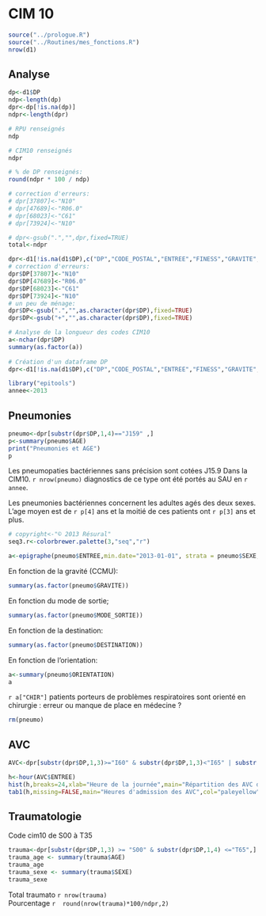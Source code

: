 CIM 10
========================================================

```r
source("../prologue.R")
source("../Routines/mes_fonctions.R")
nrow(d1)
```

Analyse
----------

```r

dp<-d1$DP
ndp<-length(dp)
dpr<-dp[!is.na(dp)]
ndpr<-length(dpr)

# RPU renseignés
ndp

# CIM10 renseignés
ndpr

# % de DP renseignés:
round(ndpr * 100 / ndp)

# correction d'erreurs:
# dpr[37807]<-"N10"
# dpr[47689]<-"R06.0"
# dpr[68023]<-"C61"
# dpr[73924]<-"N10"

# dpr<-gsub(".","",dpr,fixed=TRUE)
total<-ndpr

dpr<-d1[!is.na(d1$DP),c("DP","CODE_POSTAL","ENTREE","FINESS","GRAVITE","ORIENTATION","MODE_SORTIE","AGE","SEXE","TRANSPORT")]
# correction d'erreurs:
dpr$DP[37807]<-"N10"
dpr$DP[47689]<-"R06.0"
dpr$DP[68023]<-"C61"
dpr$DP[73924]<-"N10"
# un peu de ménage:
dpr$DP<-gsub(".","",as.character(dpr$DP),fixed=TRUE)
dpr$DP<-gsub("+","",as.character(dpr$DP),fixed=TRUE)

# Analyse de la longueur des codes CIM10
a<-nchar(dpr$DP)
summary(as.factor(a))
      
# Création d'un dataframe DP
dpr<-d1[!is.na(d1$DP),c("DP","CODE_POSTAL","ENTREE","FINESS","GRAVITE","ORIENTATION","MODE_SORTIE","AGE","SEXE","TRANSPORT","DESTINATION")]

library("epitools")
annee<-2013
```

Pneumonies
----------

```r
pneumo<-dpr[substr(dpr$DP,1,4)=="J159" ,]
p<-summary(pneumo$AGE)
print("Pneumonies et AGE")
p
```
Les pneumopaties bactériennes sans précision sont cotées J15.9 Dans la CIM10.
`r nrow(pneumo)` diagnostics de ce type ont été portés au SAU en `r annee`.

Les pneumonies bactériennes concernent les adultes agés des deux sexes. L'age moyen est de `r p[4]` ans et la moitié de ces patients ont `r p[3]` ans et plus.


```r
# copyright<-"© 2013 Résural"
seq3.r<-colorbrewer.palette(3,"seq","r")

a<-epigraphe(pneumo$ENTREE,min.date="2013-01-01", strata = pneumo$SEXE,col=seq3.r[3:1],main="Infections respiratoires",xlab="",ylab="Nombre de RPU")
```
En fonction de la gravité (CCMU):
```r
summary(as.factor(pneumo$GRAVITE))
```
En fonction du mode de sortie;
```r
summary(as.factor(pneumo$MODE_SORTIE))
```

En fonction de la destination:
```r
summary(as.factor(pneumo$DESTINATION))
```

En fonction de l'orientation:
```r
a<-summary(pneumo$ORIENTATION)
a
```

`r a["CHIR"]` patients porteurs de problèmes respiratoires sont orienté en chirurgie : erreur ou manque de place en médecine ?

```r
rm(pneumo)
```

AVC
---

```r
AVC<-dpr[substr(dpr$DP,1,3)>="I60" & substr(dpr$DP,1,3)<"I65" | substr(dpr$DP,1,3)=="G46" | substr(dpr$DP,1,3)=="G45" ,]

h<-hour(AVC$ENTREE)
hist(h,breaks=24,xlab="Heure de la journée",main="Répartition des AVC dans la journée")
tab1(h,missing=FALSE,main="Heures d'admission des AVC",col="paleyellow")
```

Traumatologie
--------------
Code cim10 de S00 à T35
```r
trauma<-dpr[substr(dpr$DP,1,3) >= "S00" & substr(dpr$DP,1,4) <="T65",]
trauma_age <- summary(trauma$AGE)
trauma_age
trauma_sexe <- summary(trauma$SEXE)
trauma_sexe
```
Total traumato `r nrow(trauma)`  
Pourcentage `r  round(nrow(trauma)*100/ndpr,2)`
